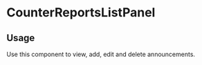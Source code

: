 

<Meta of={CounterReportsListPanelStories} />

# CounterReportsListPanel

## Usage

Use this component to view, add, edit and delete announcements.

<Primary />
<ArgTypes />
